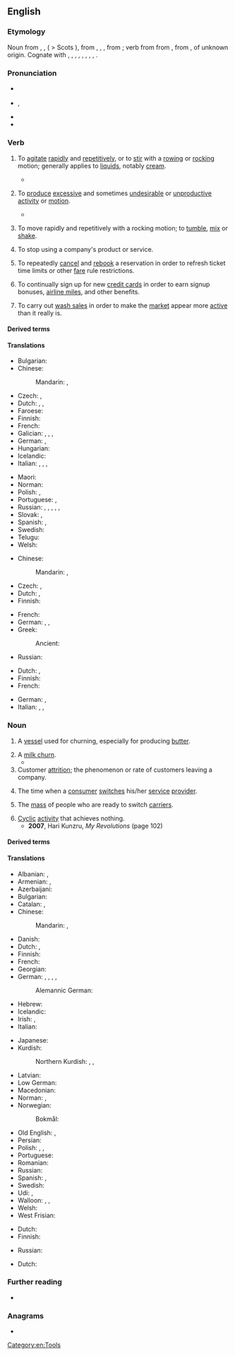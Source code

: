 ==English==

===Etymology===
Noun from {{inh|en|enm|chyrne}}, {{m|enm|cherne}}, {{m|enm|kyrne}} ( > Scots {{m|sco|kirn}}), from {{inh|en|ang|ċyrn}}, {{m|ang|ċyrin}}, {{m|ang|ċirin||churn}}, from {{der|en|gem-pro|*kirnijǭ||churn}}; verb from {{inh|en|enm|chyrnen}} from {{inh|en|ang|ċernan}}, from {{der|en|gem-pro|*kirnijaną||to churn, stir}}, of unknown origin. Cognate with {{cog|fy|tsjerne}}, {{cog|nl|karn}}, {{cog|wa|serene}}, {{cog|de|Karn}}, {{m|de|Kirne}}, {{cog|nb|kjerne}}, {{cog|da|kjærne}}, {{cog|sv|kärna}}, {{cog|is|kirna}}.

===Pronunciation===
* {{a|RP}} {{IPA|en|/tʃɜːn/}}
* {{a|GA}} {{enPR|chûrn}}, {{IPA|en|/t͡ʃɝn/}}
* {{audio|en|en-us-churn.ogg|Audio (US)}}
* {{rhymes|en|ɜː(ɹ)n|s=1}}

===Verb===
{{en-verb}}

# {{lb|en|transitive}} To [[agitate]] [[rapid]]ly and [[repetitive]]ly, or to [[stir]] with a [[row]]ing or [[rock]]ing motion; generally applies to [[liquid]]s, notably [[cream]].
#: {{ux|en|Now the cream is '''churned''' to make butter.}}
#: {{ux|en|no-'''churn''' ice cream}}
#* {{RQ:Addison Meta}}
#*: {{quote|en|'''Churned''' in his teeth, the foamy venom rose.}}
# {{lb|en|transitive|figuratively}} To [[produce]] [[excessive]] and sometimes [[undesirable]] or [[unproductive]] [[activity]] or [[motion]].
#* {{quote-journal|en|year=2012|author=John Branch|title=Snow Fall: The Avalanche at Tunnel Creek|newspaper={{w|New York Times}}| url=http://www.nytimes.com/projects/2012/snow-fall/?smid=fb-nytimes&WT.z_sma=SP_SNT_20130415#/?part=tunnel-creek| passage=The slope of the terrain, shaped like a funnel, squeezed the growing swell of '''churning''' snow into a steep, twisting gorge.}}
# {{lb|en|intransitive}} To move rapidly and repetitively with a rocking motion; to [[tumble]], [[mix]] or [[shake]].
#: {{ux|en|I was so nervous that my stomach was '''churning'''.}}
# {{lb|en|of a customer}} To stop using a company's product or service.
# {{lb|en|informal|travel|aviation}} To repeatedly [[cancel]] and [[rebook]] a reservation in order to refresh ticket time limits or other [[fare]] rule restrictions.
# {{lb|en|US|informal|finance|travel}} To continually sign up for new [[credit card]]s in order to earn signup bonuses, [[airline mile]]s, and other benefits.
# {{lb|en|finance}} To carry out [[wash sale]]s in order to make the [[market]] appear more [[active]] than it really is.

====Derived terms====
{{der2|en|churn out|stomach-churning|churn up|churn and burn}}

====Translations====
{{trans-top|agitate rapidly}}
* Bulgarian: {{t+|bg|разбърквам}}
* Chinese:
*: Mandarin: {{t+|cmn|攪}}, {{t+|cmn|搅|tr=jiǎo}}
* Czech: {{t|cs|stloukat|impf}}, {{t|cs|stlouci|pf}}
* Dutch: {{t+|nl|karnen}} {{q|butter}}, {{t+|nl|agiteren}} {{q|fluid}}, {{t+|nl|klutsen}}
* Faroese: {{t|fo|kirna}}
* Finnish: {{t+|fi|kirnuta}}
* French: {{t+|fr|baratter}}
* Galician: {{t|gl|anazar}}, {{t+|gl|bater}}, {{t+|gl|petar}}, {{t|gl|mazar}}
* German: {{t+|de|durchschütteln}}, {{t+|de|aufwühlen}}
* Hungarian: {{t+|hu|köpül}}
* Icelandic: {{t|is|strokka}}
* Italian: {{t+|it|frullare}}, {{t+|it|sbattere}}, {{t+|it|ribollire}}, {{t|it|spumeggiare}}
{{trans-mid}}
* Maori: {{t|mi|pīkari}}
* Norman: {{t|nrf|pêtri}}
* Polish: {{t+|pl|burzyć się|impf}}, {{t+|pl|zburzyć się|pf}}
* Portuguese: {{t+|pt|agitar}}, {{t+|pt|bater}}
* Russian: {{t+|ru|взбива́ть|impf}} {{q|creamy substance}}, {{t+|ru|взбить|pf}}, {{t+|ru|взба́лтывать|impf}} {{q|liquid}}, {{t+|ru|взболта́ть|pf}}, {{t+|ru|сбива́ть|impf}} {{q|butter}}, {{t+|ru|сбить|pf}}
* Slovak: {{t|sk|tĺcť}}, {{t|sk|stĺkať}}
* Spanish: {{t+|es|batir}} {{q|butter}}, {{t+|es|agitar}} {{q|water}}
* Swedish: {{t+|sv|kärna}}
* Telugu: {{t+|te|చిలుకు}}
* Welsh: {{t+|cy|corddi}}
{{trans-bottom}}

{{trans-top|figuratively: produce excessive motion}}
* Chinese:
*: Mandarin: {{t+|cmn|翻騰}}, {{t+|cmn|翻腾|tr=fānténg}}
* Czech: {{t|cs|rozvířit|pf}}, {{t|cs|rozčeřit|pf}}
* Dutch: {{t+|nl|woelen}}, {{t+|nl|schudden}}
* Finnish: {{t+|fi|hämmentää}}
{{trans-mid}}
* French: {{t+|fr|agiter}}
* German: {{t|de|wusseln}}, {{t+|de|rütteln}}, {{t+|de|wühlen}}
* Greek:
*: Ancient: {{t|grc|βράσσω}}
* Russian: {{t+|ru|метаться|impf}}
{{trans-bottom}}

{{trans-top|tumble}}
* Dutch: {{t+|nl|woelen}}, {{t+|nl|schudden}}
* Finnish: {{t+|fi|velloa}}
* French: {{t+|fr|agiter}}
{{trans-mid}}
* German: {{t+|de|durchschütteln}}, {{t+|de|aufwühlen}}
* Italian: {{t|it|spumeggiare}}, {{t+|it|frullare}}, {{t+|it|ribollire}}
{{trans-bottom}}

===Noun===
{{en-noun|~}}

# A [[vessel]] used for churning, especially for producing [[butter]].
#: {{ux|en|a butter '''churn'''}}
# A [[milk churn]].
#* {{quote-journal|en|year=1959|month=March|author=R. C. Riley|title=Home with the milk|journal=Trains Illustrated|page=155|text=In the old days, milk trains consisted entirely of vans loaded with ten-gallon '''churns'''. When filled, these '''churns''' weigh 130 lb. each and their manipulation is an art. [...] Like the tank wagons, the '''churns''' are dairy property, but farmers often have other ideas, and find their own uses for them&mdash;it has not been unknown for dairy inspectors to find missing '''churns''' tucked away in an unsuspected corner of a farmhouse, filled to the brim with banknotes!}}
# Customer [[attrition]]; the phenomenon or rate of customers leaving a company.
# {{lb|en|telecommunications}} The time when a [[consumer]] [[switch]]es his/her [[service]] [[provider]].
# {{lb|en|telecommunications}} The [[mass]] of people who are ready to switch [[carrier]]s. <!--expressed as the number of formula ''Customer quits/Customer base''. UNCLEAR, please rephrase-->
# [[cyclic|Cyclic]] [[activity]] that achieves nothing.
#* '''2007''', Hari Kunzru, ''My Revolutions'' (page 102)
#*: {{quote|en|I wished my brain would shut up and knew that soon I'd have to start tidying, but first I needed to rest, so I tried to quell the pointless '''churn''' behind my eyes and kept on trying (in a minute) until Vicky came back home.}}

====Derived terms====
{{der2|en|butter churn|churn rate|milk churn|swing churn|churn-staff|churn drill}}

====Translations====
{{trans-top|vessel for churning}}
* Albanian: {{t+|sq|dybek}}, {{t|sq|dylbek}}
* Armenian: {{t+|hy|խնոցի}}, {{t+|hy|ձձում}} {{q|dialectal}}
* Azerbaijani: {{t|az|nehrə}}
* Bulgarian: {{t|bg|буталка|f}}
* Catalan: {{t|ca|manteguera|f}} {{q|for butter}}, {{t|ca|lletera|f}} {{q|for milk}}
* Chinese:
*: Mandarin: {{t|cmn|攪乳器}}, {{t|cmn|搅乳器|tr=jiǎorǔqì|sc=Hani}}
* Danish: {{t|da|kjerne}}
* Dutch: {{t+|nl|botervat|n}}, {{t+|nl|karn|m|f}}
* Finnish: {{t+|fi|kirnu}}
* French: {{t+|fr|baratte|f}}
* Georgian: {{t|ka|სადღვებელი}}
* German: {{t|de|Rührtrommel|f}}, {{t+|de|Butterfass|n}}, {{t+|de|Butterfaß|n}} {{q|[[obsolete]] spelling}}, {{t|de|Butterfertiger|m}}, {{t+|de|Kerne|f}}
*: Alemannic German: {{t|gsw|Niidleblääjer}}
* Hebrew: {{t|he|נטישה|sc=Hebr}}
* Icelandic: {{t|is|kirna|f}}
* Irish: {{t|ga|cuinneog|f}}, {{t|ga|meadar|f}}
* Italian: {{t+|it|zangola}}
{{trans-mid}}
* Japanese: {{t|ja|撹乳器|tr=かくにゆうき, kakuniyūki}}
* Kurdish:
*: Northern Kurdish: {{t|kmr|sirsûm}}, {{t|kmr|xinûsî}}, {{t+|kmr|meşk}}
* Latvian: {{t|lv|ķērne|f}}
* Low German: {{t|nds|karne|f}}
* Macedonian: {{t|mk|бутин|m}}
* Norman: {{t|nrf|bathette|f}}, {{t|nrf|ribot|m}}
* Norwegian:
*: Bokmål: {{t+|nb|kjerne|m|f}}
* Old English: {{t|ang|ċyrin|f}}, {{t|ang|ċeren|f}}
* Persian: {{t+|fa|نهره|tr=nehre}}
* Polish: {{t+|pl|maselnica|f}}, {{t+|pl|maślnica|f}}, {{t|pl|kierzanka|f}}
* Portuguese: {{t|pt|batedeira|f}}
* Romanian: {{t+|ro|putinei|n}}
* Russian: {{t+|ru|маслобо́йка|f}}
* Spanish: {{t|es|mantequera|f}} {{q|butter}}, {{t+|es|lechera|f}} {{q|milk}}
* Swedish: {{t+|sv|kärna|c}}
* Udi: {{t|udi|буйкӏал}}, {{t|udi|хноцӏи}}
* Walloon: {{t+|wa|serene|f}} {{q|with a wooden leg}}, {{t|wa|toûnwere|f}} {{q|with a crank}}, {{t|wa|bourtea|m}} {{q|any system}}
* Welsh: {{t|cy|buddai|f}}
* West Frisian: {{t|fy|tsjerne|c}}
{{trans-bottom}}

{{trans-top|time when customer switches provider}}
* Dutch: {{t+|nl|overstap|m}}
* Finnish: {{t|fi|[[liittymän]] [[vaihto]]}}
{{trans-mid}}
* Russian: {{t|ru|отто́к абонентов}}
{{trans-bottom}}

{{trans-top|people ready to switch carrier}}
* Dutch: {{t|nl|overstapkandidaten|p}}
{{trans-mid}}
{{trans-bottom}}

===Further reading===
* {{pedia}}

===Anagrams===
* {{anagrams|en|a=chnru|UNHCR|runch}}

[[Category:en:Tools]]